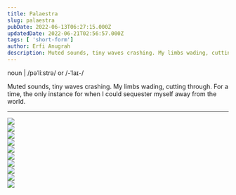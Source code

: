 ```yaml
---
title: Palaestra
slug: palaestra
pubDate: 2022-06-13T06:27:15.000Z
updatedDate: 2022-06-21T02:56:57.000Z
tags: [ 'short-form']
author: Erfi Anugrah
description: Muted sounds, tiny waves crashing. My limbs wading, cutting through. For a time, the only instance for when I could sequester myself away from the world.
---
```


noun | /pəˈliːstrə/ or /-ˈlaɪ-/

Muted sounds, tiny waves crashing. My limbs wading, cutting through. For a time, the only instance for when I could sequester myself away from the world.

---
<div class="grid grid-cols-1 sm:grid-cols-2 md:grid-cols-3 lg:grid-cols-4 gap-4">
    <div class="col-span-1">
        <a href ="https://erfianugrah.com/content/images/2022/06/120-220210-0005.jpg" class="glightbox3" data-gallery="gallery1">
            <img src="https://erfianugrah.com/content/images/2022/06/120-220210-0005.jpg" />
        </a>
    </div>
    <div class="col-span-1">
        <a href ="https://erfianugrah.com/content/images/2022/06/120-220210-0006.jpg" class="glightbox3" data-gallery="gallery1">
            <img src="https://erfianugrah.com/content/images/2022/06/120-220210-0006.jpg" />
        </a>
    </div>
    <div class="col-span-1">
        <a href ="https://erfianugrah.com/content/images/2022/06/120-220210-0009-1.jpg" class="glightbox3" data-gallery="gallery1">
            <img src="https://erfianugrah.com/content/images/2022/06/120-220210-0009-1.jpg" />
        </a>
    </div>
    <div class="col-span-1">
        <a href ="https://erfianugrah.com/content/images/2022/06/120-220512-0002.jpg" class="glightbox3" data-gallery="gallery1">
            <img src="https://erfianugrah.com/content/images/2022/06/120-220512-0001.jpg" />
        </a>
    </div>
    <div class="col-span-1">
        <a href ="https://erfianugrah.com/content/images/2022/06/120-220512-0003.jpg" class="glightbox3" data-gallery="gallery1">
            <img src="https://erfianugrah.com/content/images/2022/06/120-220512-0001.jpg" />
        </a>
    </div>
    <div class="col-span-1">
        <a href ="https://erfianugrah.com/content/images/2022/06/120-220512-0005.jpg" class="glightbox3" data-gallery="gallery1">
            <img src="https://erfianugrah.com/content/images/2022/06/120-220512-0001.jpg" />
        </a>
    </div>
    <div class="col-span-1">
        <a href ="https://erfianugrah.com/content/images/2022/06/120-220610-0002.jpg" class="glightbox3" data-gallery="gallery1">
            <img src="https://erfianugrah.com/content/images/2022/06/120-220610-0002.jpg" />
        </a>
    </div>
    <div class="col-span-1">
        <a href ="https://erfianugrah.com/content/images/2022/06/120-220610-0004.jpg" class="glightbox3" data-gallery="gallery1">
            <img src="https://erfianugrah.com/content/images/2022/06/120-220610-0004.jpg" />
        </a>
    </div>
    <div class="col-span-1">
        <a href ="https://erfianugrah.com/content/images/2022/06/120-220610-0005.jpg" class="glightbox3" data-gallery="gallery1">
            <img src="https://erfianugrah.com/content/images/2022/06/120-220610-0005.jpg" />
        </a>
    </div>
    <div class="col-span-1">
        <a href ="https://erfianugrah.com/content/images/2022/06/120-220610-0009.jpg" class="glightbox3" data-gallery="gallery1">
            <img src="https://erfianugrah.com/content/images/2022/06/120-220610-0009.jpg" />
        </a>
    </div>
</div>